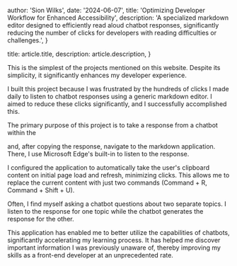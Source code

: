 
  author: 'Sion Wilks',
  date: '2024-06-07',
  title: 'Optimizing Developer Workflow for Enhanced Accessibility',
  description:
    'A specialized markdown editor designed to efficiently read aloud chatbot responses, significantly reducing the number of clicks for developers with reading difficulties or challenges.',
}

  title: article.title,
  description: article.description,
}


This is the simplest of the projects mentioned on this website. Despite its simplicity, it significantly enhances my developer experience.

I built this project because I was frustrated by the hundreds of clicks I made daily to listen to chatbot responses using a generic markdown editor. I aimed to reduce these clicks significantly, and I successfully accomplished this.

The primary purpose of this project is to take a response from a chatbot within the <ExternalLink href="https://www.cursor.com/" content="Cursor IDE" />

<VideoPlayer videoKey="mdDemo" large />
and, after copying the response, navigate to the markdown application. There, I use
Microsoft Edge's built-in <ExternalLink
  href="https://www.microsoft.com/en-us/edge/features/read-aloud?form=MA13FJ"
  content="Read Aloud feature"
/> to listen to the response.

I configured the application to automatically take the user's clipboard content on initial page load and refresh, minimizing clicks. This allows me to replace the current content with just two commands (Command + R, Command + Shift + U).

<VideoPlayer videoKey="mdDemo2" large />
Often, I find myself asking a chatbot questions about two separate topics. I listen
to the response for one topic while the chatbot generates the response for the other.

This application has enabled me to better utilize the capabilities of chatbots, significantly accelerating my learning process. It has helped me discover important information I was previously unaware of, thereby improving my skills as a front-end developer at an unprecedented rate.
